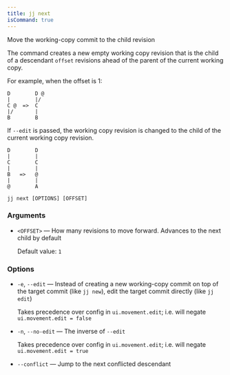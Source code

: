 ```yaml
---
title: jj next
isCommand: true
---
```


Move the working-copy commit to the child revision

The command creates a new empty working copy revision that is the child of a
descendant `offset` revisions ahead of the parent of the current working
copy.

For example, when the offset is 1:

```text
D        D @
|        |/
C @  =>  C
|/       |
B        B
```

If `--edit` is passed, the working copy revision is changed to the child of
the current working copy revision.

```text
D        D
|        |
C        C
|        |
B   =>   @
|        |
@        A
```

```shell title="Usage"
jj next [OPTIONS] [OFFSET]
```

### Arguments

- `<OFFSET>` — How many revisions to move forward. Advances to the next child by default

  Default value: `1`

### Options

- `-e`, `--edit` — Instead of creating a new working-copy commit on top of the target commit (like `jj new`), edit the target commit directly (like `jj edit`)

  Takes precedence over config in `ui.movement.edit`; i.e. will negate `ui.movement.edit = false`
- `-n`, `--no-edit` — The inverse of `--edit`

  Takes precedence over config in `ui.movement.edit`; i.e. will negate `ui.movement.edit = true`
- `--conflict` — Jump to the next conflicted descendant

